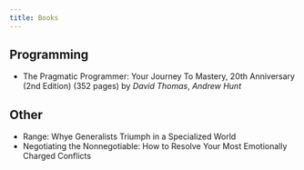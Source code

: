 ```yaml
---
title: Books
---
```


## Programming

-   The Pragmatic Programmer: Your Journey To Mastery, 20th Anniversary (2nd Edition) (352 pages) by _David Thomas_, _Andrew Hunt_

## Other

-   Range: Whye Generalists Triumph in a Specialized World
-   Negotiating the Nonnegotiable: How to Resolve Your Most Emotionally Charged Conflicts
